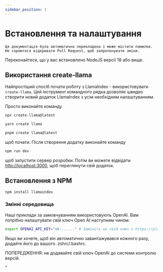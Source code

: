 ```yaml
---
sidebar_position: 1
---
```


# Встановлення та налаштування

`Ця документація була автоматично перекладена і може містити помилки. Не соромтеся відкривати Pull Request, щоб запропонувати зміни.`

Переконайтеся, що у вас встановлено NodeJS версії 18 або вище.

## Використання create-llama

Найпростіший спосіб почати роботу з LlamaIndex - використовувати `create-llama`. Цей інструмент командного рядка дозволяє швидко створити новий додаток LlamaIndex з усім необхідним налаштуванням.

Просто виконайте команду

<Tabs>
<TabItem value="1" label="npm" default>

```bash
npx create-llama@latest
```

</TabItem>
<TabItem value="2" label="Yarn">

```bash
yarn create llama
```

</TabItem>
<TabItem value="3" label="pnpm">

```bash
pnpm create llama@latest
```

</TabItem>
</Tabs>

щоб почати. Після створення додатку виконайте команду

```bash npm2yarn
npm run dev
```

щоб запустити сервер розробки. Потім ви можете відвідати [http://localhost:3000](http://localhost:3000), щоб переглянути свій додаток.

## Встановлення з NPM

```bash npm2yarn
npm install llamaindex
```

### Змінні середовища

Наші приклади за замовчуванням використовують OpenAI. Вам потрібно налаштувати свій ключ Open AI наступним чином:

```bash
export OPENAI_API_KEY="sk-......" # Замініть на свій ключ з https://platform.openai.com/account/api-keys
```

Якщо ви хочете, щоб він автоматично завантажувався кожного разу, додайте його до вашого .zshrc/.bashrc.

ПОПЕРЕДЖЕННЯ: не додавайте свій ключ OpenAI до системи контролю версій.

"
